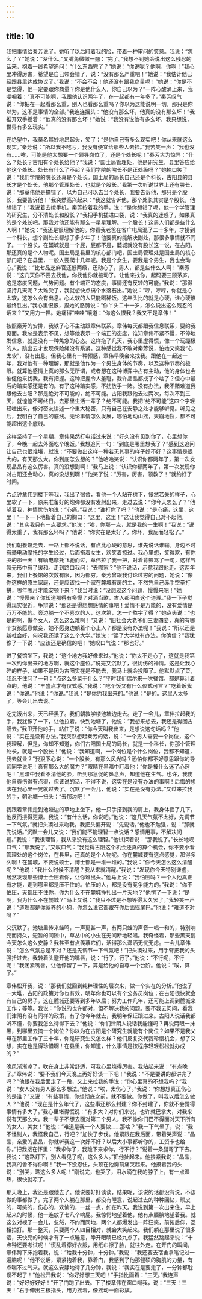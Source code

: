 ```yaml
---
---
---
```

title: 10
---




我把事情给秦芳说了。她听了以后盯着我的脸，带着一种审问的笑意。我说：“怎么了？”她说：“没什么。”又嘴角微微一翘：“完了。”我想不到她会说出这么残忍的话来，抱着一线希望追问：“什么东西完了？”她说：“你说呢？他啊，你啊！”我心里冲得厉害，希望是自己领会错了，说：“没有那么严重吧！”她说：“我估计他已经跟县里达成协议了。”我说：“不会不会！他还没有跟我商量呢！”她说：“你是不是觉得，他一定要跟你商量？你是他什么人，你自己以为？”一阵心酸涌上来，我哽咽着：“真不可能啊，我跟他认识两年了，在一起都有一年多了。”秦芳叹气说：“你把在一起看那么重，别人也看那么重吗？你以为这能说明一切，那只是你以为，这不是事情的全部。”我连连摇头：“他没有那么坏，他真的没有那么坏！”我推开双手摇着：“他真的没有那么坏！”她说：“我没有说他有多么坏，我只想说，世界有多么现实。”

在绝望中，我莫名其妙地昂起头，笑了：“是你自己有多么现实吧！你从来就这么现实。”秦芳说：“所以我不吃亏，我没有便宜给那些人去捡。”我苦笑一声：“我也没有……唉，可能是他太想要一个领导岗位了，还是个处长呢！”秦芳大为惊异：“什么？处长？古阳有个处长给他？”我说：“国土局管理处，他是研究生，县里答应给他这个处长。处长有什么了不起？我们学院的院长不是正处级吗？”她掩口笑了说：“我们学院的院长还真是个处长。国土局的局长自己还是个科长，古阳县的县长才是个处长，他那个管理处长，也就是个股长。”我第一次听说世界上还有股长，说：“那章伟他是搞错了，以为自己可以去当个处长，我要告诉他，那只是个股长，我要告诉他！”我突然高兴起来：“我这就告诉他，那个处长其实是个股长，他想错了！”我说着去拨手机，秦芳按着我的手，说：“是你想错了呢，他一个学管理的研究生，分不清处长和股长？”我把手机插进口袋，说：“我真的迷惑了，如果真的是个处长吧，那我对他还能有那么一星星理解。一个股长！这男人们都是些什么人啊！”她说：“我还是很理解他的。你看我老爸在省广电局混了二十多年，才捞到一个科长，想个副处长都想了多少年了！他要真的能解决副处，那很多事情就不同了。一个股长，在麓城就是一个屁，屁都不是，麓城就没有股长这一说，在古阳，那还真的是个人物呢。国土局是县里的核心部门吧，国土局管理处是国土局的核心部门吧？在县里，一般人要爬十几年呢。我是个女生，要我是个男生，我也会动心。”我说：“比七品芝麻官还低两级，还动心了，男人，都是些什么人啊！”秦芳说：“这几天你不要去找他，你找他你就被动了。让他来找你，起码要三顾茅庐，这是态度问题，气势问题。有个端正的态度，事情还有反转的可能。”我说：“那得坚持几天呢？太难受了，我就想快点搞个水落石出。”她说：“哼，哼哼，你就是心太软，这怎么会有出息。心太软的人只能喝稀饭。这年头比的就是心硬，谁心硬谁最终胜出。”我心里恨恨，捏她的胳膊说：“你丫头二十一岁，怎么说出这么残忍的话来？”又用力一捏。她痛得“哇哇”嚷道：“你这么恨我？我又不是章伟！”

按照秦芳的安排，我铁了心不主动跟章伟联系。章伟每天都跟我信息联系，要约我见面。我总是表示不见，想等他表示一个端正的态度，谁知章伟不紧不慢，不停地发信息，就是没有一种焦急的心态。这样拖了几天，我心里虚得慌，像一个玩蹦极的人，跳出去才发现保险绳没有系紧。这种感觉我不敢对秦芳说，怕她又笑我“心太软”，没有出息。但我心里有一种预感，章伟早晚会来找我。跟他在一起这一年，我对他有一种理解，那就是他作为一个男生身体的节奏，以及这种节奏的极限。就算他感情上真的那么无所谓，或者想在这种博弈中占有主动，他的身体也会催促他来找我，我有把握。这种把握令人羞耻，我许晶晶都成了个啥了？但心中最后的踏实感还是有的。有了这种踏实感，不妨放手一赌。没有办法，我不赌难道我跟他去古阳？那是绝对不可能的，绝不可能。古阳我跟他去过两次，每次不到三天，就惶惶不可终日。去那里生活一辈子？绝不可能。我把“绝不可能”这四个字轻轻吐出来，像对密友讲述一个重大秘密，只有自己在安静之处才能够听见。听见之后，我明白了自己的底线。无论事情怎么发展，哪怕地动山摇，天崩地裂，都不可能超出这个底线。

这样坚持了一个星期，章伟果然打电话过来说：“好久没有见到你了，心里想你了，今晚一起去外面吃个晚饭。”我想追问一句：“到底是哪里想我了？”感到这追问让自己也很难堪，就说：“不要做出这样一种若无其事的样子好不好？这事情是很大的，有天那么大。你到底怎么想的？”他哈哈笑说：“认识你都两年了，第一次发现晶晶有这么厉害。真的没想到啊！”我马上说：“认识你都两年了，第一次发现你对古阳还会动心，真的没想到啊！”他笑了说：“厉害，厉害，领教了！”就约好了时间。

六点钟章伟到楼下等我，我出了宿舍，看他一个人站在树下，怅然若失的样子，心里软了一下，原来准备好的炮弹都没有发射出来，走过去说：“你今天怎么了？”他望着我，神情忧伤地说：“心痛。”我说：“谁打你了吗？”他说：“是心痛，这里，这里！”一下一下地指着自己的胸口：“这里，这里！”这让我觉得自己对不起他，说：“其实我只有一点要求。”他说：“唉，你那一点，就是我的一生啊！”我说：“说得太重了，我有那么坏吗？”他说：“你实在是太好了。你坏，我反而轻松了。”

我们朝餐馆走去，一路上都不说话，有点比心硬的意思，谁先说话谁输。身边不时有骑电动摩托的学生经过，后面搭着女生，欢笑着掠过。我心里想，笑得欢，有你哭的那一天！有辆电摩托飞驰而过，章伟拉了我一把，对着背影骂了一句，这样气氛无形中有了缓和。走到路口我问：“去哪家？”他不说话，示意我跟他走。这两年来，我们上餐馆的次数有限，因为都穷。秦芳曾跟我讨论过穷的问题，她说：“像你这样的原生家庭，还是应该找一个家在麓城有房的主，不然凭自己赤手空拳打拼，哪年哪月才能安顿下来？”我当时说：“没想过这个问题，慢慢来吧！”她说：“慢慢来？你知道那得有多慢？对酒当歌，古人都明白这个道理。”我一下子觉得现实很近，争辩说：“那还是得想想感情的事吧！爱情不是万能的，没有爱情是万万不能的。旁边躺一个不喜欢的人，这次第，怎一个熬字了得？”她点头说：“也是的啊，做个女人，怎么这么难啊！”又说：“旧社会大老爷们三妻四妾，真的有哪个女孩愿意做妾，她不愿身边躺着个心上人？都是没有办法呢！”我说：“所以还是新社会好，何况我还读了这么个大学。”她说：“读了大学就有办法，你确信？”我犹豫了一下说：“应该还是确信的吧！”她叹口气说：“那也好。”

进了餐馆坐下，我说：“这个地方我好像来过。”他说：“你太不走心了，这就是我第一次约你出来的地方啊，就这个座位。”说完又沉默了，很忧伤的神情。这是让我心碎的样子，如果不是因为古阳实在是不能去，我马上就会投降了。他默默点了菜，我忍不住问了一句：“点这么多菜干什么？”平时我们偶尔来一次餐馆，都是算计着点的。他说：“丰盛点才有仪式感。”我说：“吃个饭又有什么仪式可言？”吃着饭我说：“你说。”他说：“你说。”我说：“是你约我出来的。”他说：“是的。这里人太多了，等会儿出去说。”

吃完饭出来，天已经黑了。我们朝教学楼池塘边走去。走了一会儿，章伟拉起我的手，我犹豫了一下，让他拉着。快到池塘了，他说：“我想来想去，我还是得回古阳去。”我甩开他的手，站住了说：“你今天叫我出来，是想说这句话吗？”他说：“实在是没有办法。”我突然想起秦芳的话，说：“一个男人需要一个岗位，这个我理解，但是，你知不知道，你们古阳国土局的局长，就是一个科长，你那个管理处长，就是一个股长！”他说：“我知道啊，一个岗位是个什么岗位，我都不知道，我去就业？”我狠下心说：“一个股长，有那么风光吗？恐怕你都不好意思跟你的导师同学说吧！真有那么大的魔力？”眼睛在黑暗中盯着他：“你是被什么迷了心窍吧！”黑暗中我看不清他的脸，听到那急促的鼻息声，知道他在生气。也许，我伤他自尊伤得有点狠，但该说的话，不得不说，这实在是没有办法的事啊！后悔的想法在我心里一晃就过去了。沉默了一会儿，他说：“实在是没有办法。”又过来拉我的手，朝池塘一扭头：“去那边吧！”

我跟着章伟走到池塘边的草地上坐下，他一只手搭到我的肩上，我身体摇了几下，他反而搂得更紧。我说：“有什么话，你说吧。”他说：“这几天气氛不太好，先调节一下气氛。”就把头凑过来吻我，我把头偏开说：“先说话。”他也不勉强，说：“那就先说话。”沉默一会儿又说：“我们能不能理智一点说话？感情用事，不解决问题。”我说：“我很理智，我从来没有这么理智。”他试探着说：“那我说了。”长长地叹口气：“那我说了。”又叹口气：“我觉得古阳这个机会还真的算个机会，你不要小看管理处的这个岗位，在县里，还真的是个人物呢。你在麓城要有这点感觉，那得多久啊！在麓城，不要说硕士，博士都是一堆一堆的。”我说：“你今天怎么这么清醒呢？”他说：“我什么时候不清醒？我从来就清醒。”我说：“发现你今天特别谦虚，居然发现那些博士会压着你，让你难出头。”他马上说：“我怕压吗？一个人他真正有才能，走到哪里都是压不住的。怕压的人，都是没有竞争能力的。”我说：“你不怕压，天都压不住你，你为什么不在麓城挣扎出一片天地？”他愣了一下说：“是啊，我为什么不在麓城？”马上又说：“我只不过是不想等得太久罢了。”我轻笑一声说：“道理都是你家养的小狗，你怎么说它都跟在你后面摇尾巴。”他说：“难道不对吗？”

又沉默了。池塘里传来蛙鸣，一声更甚一声，有两只蛙的声音一唱一和的，特别响亮而持久，短暂的间隙中，草丛中的小虫在无间断地轻唱。我奇怪着，那些黑天鹅今天怎么这么安静？我甚至有点羡慕它们，活得那么潇洒无忧无虑。一会儿章伟说：“怎么气氛总是不对？还是先调节一下气氛吧！”把头凑过来，用手臂把我的头强扭过去。我转着头避开他的嘴唇，说：“行了，行了。”他说：“不行呢，不行呢！”我闭紧嘴唇，让他停留了一下，算是给他的自尊一个台阶。他说：“唉，算了。”

章伟松开我，说：“那我们就回到纯粹理性的层次来，做一个实在的分析。”他说了一大堆，古阳的政策对你也有效，明年你也可以有个公务员岗位；在古阳很快就会有自己的房子，这在麓城还要等到多年以后；努力工作几年，还可能上调到麓城来工作；等等。我说：“你说的也许都对，但不解决我的问题。要不我去问问，看我们津阴有没有同样的政策，有了你今年就去，我明年保证跟过来。古阳人说话我都听不懂，你要我怎么待得下去？”他说：“你们津阴人说话我能懂吗？再说两眼一抹黑，到哪里去搞一个岗位？你以为在古阳是个研究生就能有个岗位？如果不是我父母在那里工作了三十年，你是研究生又怎么样？他们反复交代我珍惜机会，想了又想，实在也是得珍惜啊！在县里，你知道，什么事情是按程序轻轻松松就办成的？”

晚风渐渐凉了，吹在身上非常舒适，可我心里烧得厉害。我站起来说：“有点晚了。”章伟说：“要不我们今天晚上再好好谈一下吧！”我说：“不是要讲的都讲完了吗？”他跟在我后面走了一段，又上来拉我的手说：“你心里真的不想我吗？”我说：“女人没有男人那么多想法。”他说：“唉，太伤心了。”我说：“你想想真正伤心的是谁？”又说：“有些事情，你想彻底之前，就不要做。你做了，叫我以后怎么做人？”他说：“现在是什么年代了，这些事还那么封建？你不封建了，你就不会觉得事情有多大了。”我心里堵得慌说：“有多大？对你们来说，也许就巴掌大，对我来说有天那么大。我一辈子不想去面对第二个男人，我不像你们巴不得面对天下所有的女人，美女！”他说：“难道是我一个人要做……那啥？”我一下气晕了，说：“我不怪别人，我怪我自己，行吧？”加快了步伐。他紧跟在我后面，带着哭声说：“晶晶，亲爱的晶晶，你就听我这一次好不好？以后大小事都听你的，工资卡也给你。”把我搂在怀里：“我求你了，我跪下来求你，行不行？”说着一条腿弯了下去。我说：“这路灯下，别人看见了呢，这么多人。”把他扯起来。他搂紧我说：“晶晶，我真的舍不得你啊！”我一下没忍住，头顶在他胸前痛哭起来。他摸着我的头说：“别哭，瞧这么多人呢！”刚说完，也哭了，泪水滴在我的脖子上，有一点湿热，很快就凉了。

那天晚上，我还是跟他去了。他说要好好谈谈，结果呢，该说的话都没有说，不该做的事都做了。完了两个人躺在那里，都没有睡意，说起过去的种种回忆，顽皮的，可笑的，伤心的，欢愉的，一丝一点，如在昨天。我说到第一次出来住，早上起来的时候，他一连放了七八个响屁。我惊愕地望着他，他有点腼腆地望着我。就这么对视了一会儿，忽然，不约而同地，两个人都爆发出一阵狂笑，前俯后仰，互相拍打。那一整天，只要两个人四目相对，就会大笑起来。我们躺在那里说了很多话，天快亮的时候才有了一点睡意，睁开眼睛已经九点了。我猛然跳起来说：“十点钟还要考试呢！”慌乱着穿好衣服，用纸巾擦了脸，就往外走。在开门的瞬间，章伟跨下床抱着我，说：“给我十分钟，十分钟。”我说：“我还要去宿舍拿笔记过一遍脑呢！”他不说话，紧紧抱着我，靠着门，我感到了他那健硕的胸肌的力量，有点喘不过气来。就这么安静地待了几分钟，我说：“我实在是要走了，一分钟都耽误不起了！”他松开我说：“你好好想三天吧！”手指比画着：“三天。”我连声说：“好好好好好！”开了门跑了出去。下了楼章伟在窗口喊我，说：“三天！三天！”右手伸出三根指头，用力摇着，像摇动一面彩旗。